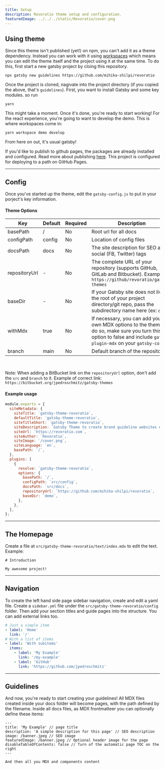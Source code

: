 ```yaml
---
title: Setup
description: Revoratio theme setup and configuration.
featuredImage: ../../../static/Revoratio/cover.png
---
```


## Using theme

Since this theme isn't published (yet!) on npm, you can't add it as a theme dependency.
Instead you can work with it using [workspaces](https://www.gatsbyjs.com/blog/2019-05-22-setting-up-yarn-workspaces-for-theme-development/) which means you can edit the theme itself and the project using it at the same time.
To do this, first start a new gatsby project by cloing this repository.

```
npx gatsby new guidelines https://github.com/mihika-shilpi/revoratio
```

Once the project is cloned, nagivate into the project directory (if you copied the above, that's `guidelines`). First, you want to install Gatsby and some key modules. so run

```
yarn
```

This might take a moment. Once it's done, you're ready to start working!
For the react experience, you're going to want to develop the demo. This is where workspaces come in:

```
yarn workspace demo develop
```

From here on out, it's usual gatsby!

<BrandCaption> If you'd like to publish to github pages, the packages are already installed and configured. Read more about publishing <a href="https://www.gatsbyjs.com/docs/how-to/previews-deploys-hosting/how-gatsby-works-with-github-pages"> here</a>. This project is configured for deploying to a path on GitHub Pages.
</BrandCaption>


---

## Config

Once you've started up the theme, edit the `gatsby-config.js` to put in your porject's key information.

#### Theme Options

| Key           | Default | Required | Description                                                                                                                                                            |
| ------------- | ------- | -------- | ---------------------------------------------------------------------------------------------------------------------------------------------------------------------- |
| basePath      | /       | No       | Root url for all docs                                                                                                                                                  |
| configPath    | config  | No       | Location of config files                                                                                                                                               |
| docsPath      | docs    | No       | The site description for SEO and social (FB, Twitter) tags                                                                                                             |
| repositoryUrl | -       | No       | The complete URL of your repository (supports GitHub, GitLab and Bitbucket). Example: `https://github/revoratio/gatsby-themes`                                        |
| baseDir       | -       | No       | If your Gatsby site does not live in the root of your project directory/git repo, pass the subdirectory name here (ex: `docs`)                                         |
| withMdx       | true    | No       | If necessary, you can add your own MDX options to the theme. To do so, make sure you turn this option to false and include `gatsby-plugin-mdx` on your `gatsby-config` |
| branch        | main    | No       | Default branch of the repository                                                                                                                                       |

<br />

<BrandCaption> Note: When adding a BitBucket link on the `repositoryUrl` option, don't add the `src` and `branch` to it. Example of correct link: `https://bitbucket.org/jpedroschmitz/gatsby-themes`
</BrandCaption>

#### Example usage

```js title=gatsby-config.js
module.exports = {
  siteMetadata: {
    siteTitle: `gatsby-theme-revoratio`,
    defaultTitle: `gatsby-theme-revoratio`,
    siteTitleShort: `gatsby-theme-revoratio`,
    siteDescription: `Gatsby Theme to create brand guideline websites easily and quickly`,
    siteUrl: `https://revoratio.com`,
    siteAuthor: `Revoratio`,
    siteImage: `/cover.png`,
    siteLanguage: `en`,
    basePath: `/`,
  },
  plugins: [
    {
      resolve: `gatsby-theme-revoratio`,
      options: {
        basePath: `/`,
        configPath: `src/config`,
        docsPath: `src/docs`,
        repositoryUrl: `https://github.com/mihika-shilpi/revoratio`,
        baseDir: `demo`,
      },
    },
  ],
};
```
---

## The Homepage

Create a file at `src/gatsby-theme-revoratio/text/index.mdx` to edit the text. Example:

```mdx title=src/gatsby-theme-revoratio/text/index.mdx
# Introduction

My awesome project!
```
---

## Navigation

To create the left hand side page sidebar navigation, create and edit a yaml file.
Create a `sidebar.yml` file under the `src/gatsby-theme-revoratio/config` folder.
Then add your section titles and guide pages into the structure. You can add external links too.

```yaml title=sidebar.yml
# Just a simple item
- label: 'Home'
  link: '/'
# With a list of items
- label: 'With subitems'
  items:
    - label: 'My Example'
      link: '/my-example'
    - label: 'GitHub'
      link: 'https://github.com/jpedroschmitz'
```

---

## Guidelines

And now, you're ready to start creating your guidelines!
All MDX files created inside your docs folder will become pages, with the path defined by the filename. Inside all docs files, as MDX frontmatteer you can optionally define these items:


```mdx
---
title: 'My Example' // page title
description: 'A simple description for this page' // SEO description
image: /banner.jpeg // SEO image
featuredImage: /banner.jpeg // Optional header image for the page
disableTableOfContents: false // Turn of the automatic page TOC on the right
---

And then all you MDX and components content
```
